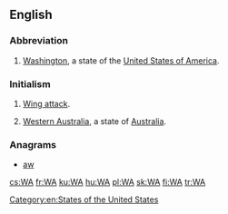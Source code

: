 {{also|wa|wā|wá|wǎ|wà|WA|W.A.|W. A.}}
==English==

===Abbreviation===
{{head|en|abbreviation}}

# {{context|US|lang=en}} [[Washington]], a state of the [[United States of America]].

===Initialism===
{{head|en|initialism}}

# {{context|netball|lang=en}} [[wing attack|Wing attack]].
# [[Western Australia]], a state of [[Australia]].

===Anagrams===
* [[aw#English|aw]] 

[[Category:en:States of the United States]]

[[cs:WA]]
[[fr:WA]]
[[ku:WA]]
[[hu:WA]]
[[pl:WA]]
[[sk:WA]]
[[fi:WA]]
[[tr:WA]]